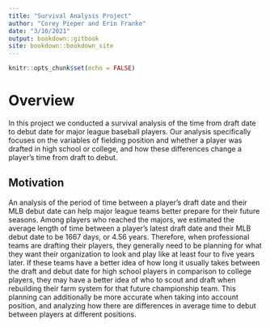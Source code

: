 ```yaml
---
title: "Survival Analysis Project"
author: "Corey Pieper and Erin Franke"
date: "3/10/2021"
output: bookdown::gitbook
site: bookdown::bookdown_site
---
```


```r
knitr::opts_chunk$set(echo = FALSE)
```

# Overview {-}

  In this project we conducted a survival analysis of the time from draft date to debut date for major league baseball players. Our analysis specifically focuses on the variables of fielding position and whether a player was drafted in high school or college, and how these differences change a player’s time from draft to debut. 

## Motivation

  An analysis of the period of time between a player’s draft date and their MLB debut date can help major league teams better prepare for their future seasons. Among players who reached the majors, we estimated the average length of time between a player’s latest draft date and their MLB debut date to be 1667 days, or 4.56 years. Therefore, when professional teams are drafting their players, they generally need to be planning for what they want their organization to look and play like at least four to five years later. If these teams have a better idea of how long it usually takes between the draft and debut date for high school players in comparison to college players, they may have a better idea of who to scout and draft when rebuilding their farm system for that future championship team. This planning can additionally be more accurate when taking into account position, and analyzing how there are differences in average time to debut between players at different positions. 
